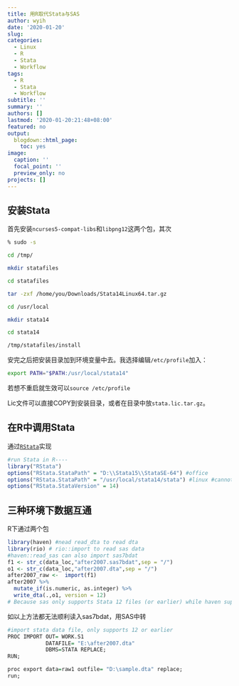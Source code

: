 ```yaml
---
title: 用R取代Stata与SAS
author: wyih
date: '2020-01-20'
slug: 
categories:
  - Linux
  - R
  - Stata
  - Workflow
tags:
  - R
  - Stata
  - Workflow
subtitle: ''
summary: ''
authors: []
lastmod: '2020-01-20:21:48+08:00'
featured: no
output:
  blogdown::html_page:
    toc: yes
image:
  caption: ''
  focal_point: ''
  preview_only: no
projects: []
---
```

## 安装Stata
首先安装`ncurses5-compat-libs`和`libpng12`这两个包，其次
```bash
% sudo -s

cd /tmp/

mkdir statafiles

cd statafiles

tar -zxf /home/you/Downloads/Stata14Linux64.tar.gz

cd /usr/local

mkdir stata14

cd stata14

/tmp/statafiles/install
```
安完之后把安装目录加到环境变量中去。我选择编辑`/etc/profile`加入：
```bash
export PATH="$PATH:/usr/local/stata14"
```
若想不重启就生效可以`source /etc/profile`

Lic文件可以直接COPY到安装目录，或者在目录中放`stata.lic.tar.gz`。

## 在R中调用Stata

通过[`RStata`](https://github.com/lbraglia/RStata)实现

```r
#run Stata in R----
library("RStata")
options("RStata.StataPath" = "D:\\Stata15\\StataSE-64") #office
options("RStata.StataPath" = "/usr/local/stata14/stata") #linux #cannot use stata-se?
options("RStata.StataVersion" = 14)
```


## 三种环境下数据互通

R下通过两个包
```r
library(haven) #nead read_dta to read dta
library(rio) # rio::import to read sas data
#haven::read_sas can also import sas7bdat
f1 <- str_c(data_loc,"after2007.sas7bdat",sep = "/") 
o1 <- str_c(data_loc,"after2007.dta",sep = "/") 
after2007_raw <-  import(f1)
after2007 %>% 
  mutate_if(is.numeric, as.integer) %>% 
  write_dta(.,o1, version = 12)
# Because sas only supports Stata 12 files (or earlier) while haven supports stata versions 8-15.
```
如以上方法都无法顺利读入sas7bdat，用SAS中转
```r
#import stata data file, only supports 12 or earlier
PROC IMPORT OUT= WORK.S1 
            DATAFILE= "E:\after2007.dta" 
            DBMS=STATA REPLACE;
RUN;

proc export data=raw1 outfile= "D:\sample.dta" replace;
run;

```


